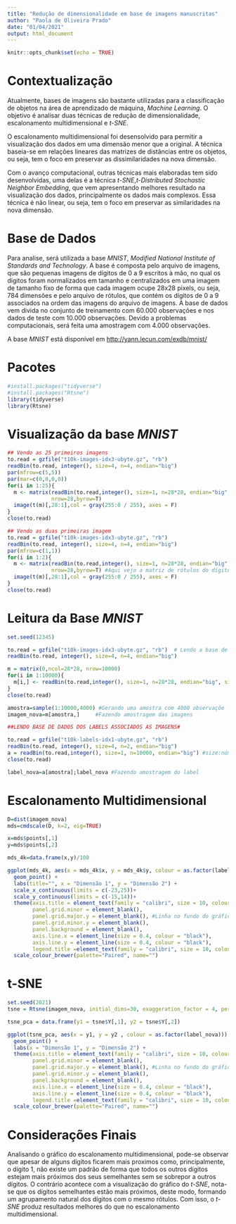 ---
title: "Redução de dimensionalidade em base de imagens manuscritas"
author: "Paola de Oliveira Prado"
date: "01/04/2021"
output: html_document
---

```{r setup, include=FALSE}
knitr::opts_chunk$set(echo = TRUE)
```

# Contextualização

Atualmente, bases de imagens são bastante utilizadas para a classificação de objetos na área de aprendizado de máquina, *Machine Learning*. O objetivo é analisar duas técnicas de redução de dimensionalidade, escalonamento multidimensional e *t-SNE*.

O escalonamento multidimensional foi desensolvido para permitir a visualização dos dados em uma dimensão menor que a original. A técnica baseia-se em relações lineares das matrizes de 
distâncias entre os objetos, ou seja, tem o foco em preservar as dissimilaridades na nova dimensão. 

Com o avanço computacional, outras técnicas mais elaboradas tem sido desenvolvidas, uma delas é a técnica *t-SNE*,*t-Distributed Stochastic Neighbor Embedding*, que vem apresentando melhores resultado na visualização dos dados, principalmente os dados mais complexos. Essa técnica é não linear, ou seja, tem o foco 
em preservar as similaridades na nova dimensão.

# Base de Dados

Para analise, será utilizada a base *MNIST*, *Modified National Institute of Standards and Technology*. A base é composta pelo arquivo de imagens, que são pequenas imagens de dígitos de 0 a 9 escritos à mão, no qual os dígitos foram normalizados em tamanho e 
centralizados em uma imagem de tamanho fixo de forma que cada imagem ocupe 28x28 pixels, ou seja, 784 dimensões e pelo arquivo de rótulos, que contém os dígitos de 0 a 9 associados na ordem  das imagens do arquivo de imagens. A base de dados vem divida no conjunto de treinamento com 60.000 observações e nos dados de teste com 10.000 observações. Devido a problemas computacionais, será feita uma amostragem com 4.000 observações.

A base *MNIST* está disponível em <http://yann.lecun.com/exdb/mnist/>

# Pacotes

```{r pacotes, results="hide" , warning=FALSE, message=FALSE}
#install.packages("tidyverse")
#install.packages("Rtsne")
library(tidyverse)
library(Rtsne)
```

# Visualização da base *MNIST*

```{r visualizacao, results = "hide", warning=FALSE, message=FALSE}

## Vendo as 25 primeiros imagens
to.read = gzfile("t10k-images-idx3-ubyte.gz", "rb")
readBin(to.read, integer(), size=4, n=4, endian="big")
par(mfrow=c(5,5))
par(mar=c(0,0,0,0))
for(i in 1:25){
  m <- matrix(readBin(to.read,integer(), size=1, n=28*28, endian="big", signed = F),
              nrow=28,byrow=T)
  image(t(m)[,28:1],col = gray(255:0 / 255), axes = F)
}
close(to.read)

## Vendo as duas primeiras imagem 
to.read = gzfile("t10k-images-idx3-ubyte.gz", "rb")
readBin(to.read, integer(), size=4, n=4, endian="big")
par(mfrow=c(1,1))
for(i in 1:2){
  m <- matrix(readBin(to.read,integer(), size=1, n=28*28, endian="big", signed = F),
              nrow=28,byrow=T) #Aqui vejo a matriz de rótulos do dígito
  image(t(m)[,28:1],col = gray(255:0 / 255), axes = F)
}
close(to.read)

```


# Leitura da Base *MNIST*


```{r leiturabase, results = "hide", warning=FALSE, message=FALSE}
set.seed(12345)

to.read = gzfile("t10k-images-idx3-ubyte.gz", "rb")  # Lendo a base de dados das imagens
readBin(to.read, integer(), size=4, n=4, endian="big") 

m = matrix(0,ncol=28*28, nrow=10000)
for(i in 1:10000){
  m[i,] <- readBin(to.read,integer(), size=1, n=28*28, endian="big", signed = F)
}
close(to.read)

amostra=sample(1:10000,4000) #Gerando uma amostra com 4000 observaçõe
imagem_nova=m[amostra,]     #Fazendo amostragem das imagens

##LENDO BASE DE DADOS DOS LABELS ASSOCIADOS AS IMAGENS#

to.read = gzfile("t10k-labels-idx1-ubyte.gz", "rb")
readBin(to.read, integer(), size=4, n=2, endian="big") 
a = readBin(to.read,integer(), size=1, n=10000, endian="big") #size:número de bytes
close(to.read)

label_nova=a[amostra];label_nova #Fazendo amostragem do label
```

# Escalonamento Multidimensional

```{r mds, results = "hide", warning=FALSE, message=FALSE}

D=dist(imagem_nova)
mds=cmdscale(D, k=2, eig=TRUE)

x=mds$points[,1]
y=mds$points[,2]

mds_4k=data.frame(x,y)/100

ggplot(mds_4k, aes(x = mds_4k$x, y = mds_4k$y, colour = as.factor(label_nova))) + 
  geom_point() +
  labs(title="", x = "Dimensão 1", y = "Dimensão 2") +
  scale_x_continuous(limits = c(-23,25))+
  scale_y_continuous(limits = c(-15,14))+
  theme(axis.title = element_text(family = "calibri", size = 10, colour="Black"),
        panel.grid.minor = element_blank(),
        panel.grid.major.y = element_blank(), #Linha no fundo do gráfico na horizontal
        panel.grid.minor.y = element_blank(),
        panel.background = element_blank(),
        axis.line.x = element_line(size = 0.4, colour = "black"),
        axis.line.y = element_line(size = 0.4, colour = "black"),
        legend.title =element_text(family = "calibri", size = 10, colour="Black"))+
  scale_colour_brewer(palette="Paired", name="")
```

# t-SNE

```{r tsne, results = "hide", warning=FALSE, message=FALSE}

set.seed(2021)
tsne = Rtsne(imagem_nova, initial_dims=30, exaggeration_factor = 4, perplexity = 25)

tsne_pca = data.frame(y1 = tsne$Y[,1], y2 = tsne$Y[,2])

ggplot(tsne_pca, aes(x = y1, y = y2 , colour = as.factor(label_nova))) + 
  geom_point() +
  labs(x = "Dimensão 1", y = "Dimensão 2") +
  theme(axis.title = element_text(family = "calibri", size = 10, colour="Black"),
        panel.grid.minor = element_blank(),
        panel.grid.major.y = element_blank(), #Linha no fundo do gráfico na horizontal
        panel.grid.minor.y = element_blank(),
        panel.background = element_blank(),
        axis.line.x = element_line(size = 0.4, colour = "black"),
        axis.line.y = element_line(size = 0.4, colour = "black"),
        legend.title =element_text(family = "calibri", size = 10, colour="Black"))+
  scale_colour_brewer(palette="Paired", name="")
```

# Considerações Finais

Analisando o gráfico do escalonamento multidimensional, pode-se observar que apesar de alguns 
dígitos ficarem mais proximos como, principalmente, o dígito 1, não existe um padrão de forma 
que todos os outros dígitos estejam mais próximos dos seus semelhantes sem se sobrepor a outros dígitos. O contrário acontece com a visualização do gráfico do *t-SNE*, nota-se que os dígitos 
semelhantes estão mais próximos, deste modo, formando um agrupamento natural dos dígitos com 
o mesmo rótulos. Com isso, o *t-SNE* produz resultados melhores do que no escalonamento 
multidimensional.